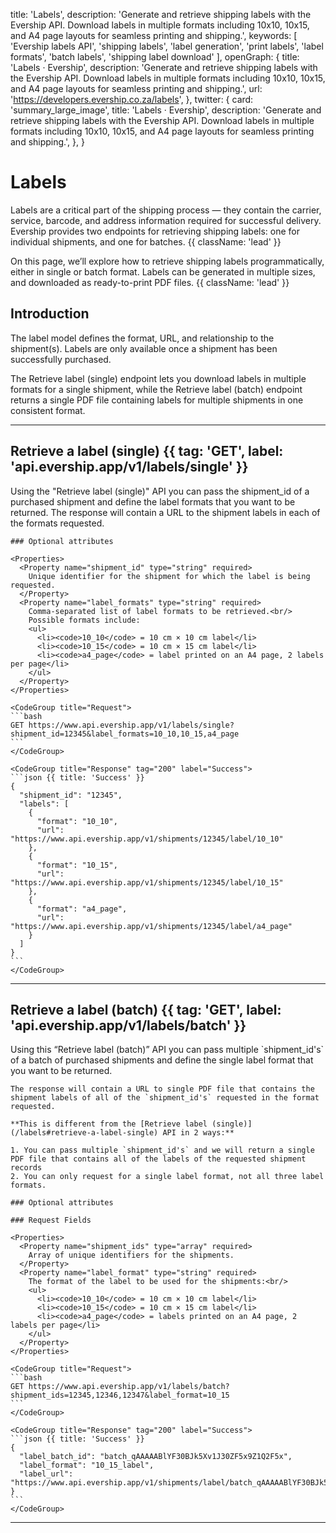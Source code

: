   title: 'Labels',
  description: 'Generate and retrieve shipping labels with the Evership API. Download labels in multiple formats including 10x10, 10x15, and A4 page layouts for seamless printing and shipping.',
  keywords: [
    'Evership labels API',
    'shipping labels',
    'label generation',
    'print labels',
    'label formats',
    'batch labels',
    'shipping label download'
  ],
  openGraph: {
    title: 'Labels · Evership',
    description: 'Generate and retrieve shipping labels with the Evership API. Download labels in multiple formats including 10x10, 10x15, and A4 page layouts for seamless printing and shipping.',
    url: 'https://developers.evership.co.za/labels',
  },
  twitter: {
    card: 'summary_large_image',
    title: 'Labels · Evership',
    description: 'Generate and retrieve shipping labels with the Evership API. Download labels in multiple formats including 10x10, 10x15, and A4 page layouts for seamless printing and shipping.',
  },
}

# Labels

Labels are a critical part of the shipping process — they contain the carrier, service, barcode, and address information required for successful delivery. Evership provides two endpoints for retrieving shipping labels: one for individual shipments, and one for batches. {{ className: 'lead' }}

On this page, we’ll explore how to retrieve shipping labels programmatically, either in single or batch format. Labels can be generated in multiple sizes, and downloaded as ready-to-print PDF files. {{ className: 'lead' }}


## Introduction

The label model defines the format, URL, and relationship to the shipment(s). Labels are only available once a shipment has been successfully purchased.

The Retrieve label (single) endpoint lets you download labels in multiple formats for a single shipment, while the Retrieve label (batch) endpoint returns a single PDF file containing labels for multiple shipments in one consistent format.

---

## Retrieve a label (single) {{ tag: 'GET', label: 'api.evership.app/v1/labels/single' }}

<Row>
  <Col>
    Using the "Retrieve label (single)" API you can pass the shipment_id of a purchased shipment and define the label formats that you want to be returned.
    The response will contain a URL to the shipment labels in each of the formats requested.

    ### Optional attributes

    <Properties>
      <Property name="shipment_id" type="string" required>
        Unique identifier for the shipment for which the label is being requested.
      </Property>
      <Property name="label_formats" type="string" required>
        Comma-separated list of label formats to be retrieved.<br/>
        Possible formats include:
        <ul>
          <li><code>10_10</code> = 10 cm × 10 cm label</li>
          <li><code>10_15</code> = 10 cm × 15 cm label</li>
          <li><code>a4_page</code> = label printed on an A4 page, 2 labels per page</li>
        </ul>
      </Property>
    </Properties>

  </Col>
  <Col sticky>

    <CodeGroup title="Request">
    ```bash
    GET https://www.api.evership.app/v1/labels/single?shipment_id=12345&label_formats=10_10,10_15,a4_page
    ```
    </CodeGroup>

    <CodeGroup title="Response" tag="200" label="Success">
    ```json {{ title: 'Success' }}
    {
      "shipment_id": "12345",
      "labels": [
        {
          "format": "10_10",
          "url": "https://www.api.evership.app/v1/shipments/12345/label/10_10"
        },
        {
          "format": "10_15",
          "url": "https://www.api.evership.app/v1/shipments/12345/label/10_15"
        },
        {
          "format": "a4_page",
          "url": "https://www.api.evership.app/v1/shipments/12345/label/a4_page"
        }
      ]
    }
    ```
    </CodeGroup>
  </Col>
</Row>

---

## Retrieve a label (batch) {{ tag: 'GET', label: 'api.evership.app/v1/labels/batch' }}

<Row>
  <Col>
    Using this “Retrieve label (batch)” API you can pass multiple `shipment_id's` of a batch of purchased shipments and define the single label format that you want to be returned. 

    The response will contain a URL to single PDF file that contains the shipment labels of all of the `shipment_id's` requested in the format requested.

    **This is different from the [Retrieve label (single)](/labels#retrieve-a-label-single) API in 2 ways:**

    1. You can pass multiple `shipment_id's` and we will return a single PDF file that contains all of the labels of the requested shipment records
    2. You can only request for a single label format, not all three label formats.

    ### Optional attributes

    ### Request Fields

    <Properties>
      <Property name="shipment_ids" type="array" required>
        Array of unique identifiers for the shipments.
      </Property>
      <Property name="label_format" type="string" required>
        The format of the label to be used for the shipments:<br/>
        <ul>
          <li><code>10_10</code> = 10 cm × 10 cm label</li>
          <li><code>10_15</code> = 10 cm × 15 cm label</li>
          <li><code>a4_page</code> = labels printed on an A4 page, 2 labels per page</li>
        </ul>
      </Property>
    </Properties>

  </Col>
  <Col sticky>

    <CodeGroup title="Request">
    ```bash
    GET https://www.api.evership.app/v1/labels/batch?shipment_ids=12345,12346,12347&label_format=10_15
    ```
    </CodeGroup>

    <CodeGroup title="Response" tag="200" label="Success">
    ```json {{ title: 'Success' }}
    {
      "label_batch_id": "batch_qAAAAABlYF30BJk5Xv1J30ZF5x9Z1Q2F5x",
      "label_format": "10_15_label",
      "label_url": "https://www.api.evership.app/v1/shipments/label/batch_qAAAAABlYF30BJk5Xv1J30ZF5x9Z1Q2F5x.pdf"
    }
    ```
    </CodeGroup>
  </Col>
</Row>

---